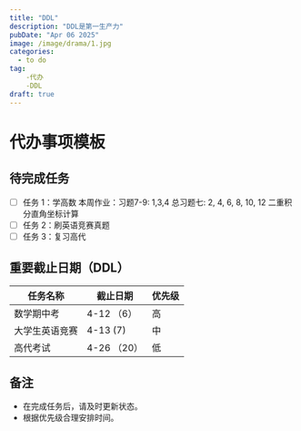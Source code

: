 ```yaml
---
title: "DDL"
description: "DDL是第一生产力"
pubDate: "Apr 06 2025"
image: /image/drama/1.jpg
categories:
  - to do
tag:
    -代办
    -DDL
draft: true
---
```


# 代办事项模板

## 待完成任务

- [ ] 任务 1：学高数 本周作业：习题7-9: 1,3,4
        总习题七: 2, 4, 6, 8, 10, 12
        二重积分直角坐标计算
- [ ] 任务 2：刷英语竞赛真题
- [ ] 任务 3：复习高代

## 重要截止日期（DDL）

| 任务名称       | 截止日期       | 优先级  |
| -------------- | -------------- | ------- |
| 数学期中考      | 4-12  （6）     | 高      |
| 大学生英语竞赛  | 4-13   (7)      | 中      |
| 高代考试        | 4-26   （20）  | 低      |

## 备注

- 在完成任务后，请及时更新状态。
- 根据优先级合理安排时间。